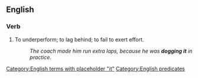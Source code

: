 ==English==

===Verb===
{{en-verb|dogs it|dogging it|dogged it}}

# {{lb|en|slang}} To underperform; to lag behind; to fail to exert effort.
#: ''The coach made him run extra laps, because he was '''dogging it''' in practice.''

[[Category:English terms with placeholder "it"]]
[[Category:English predicates]]